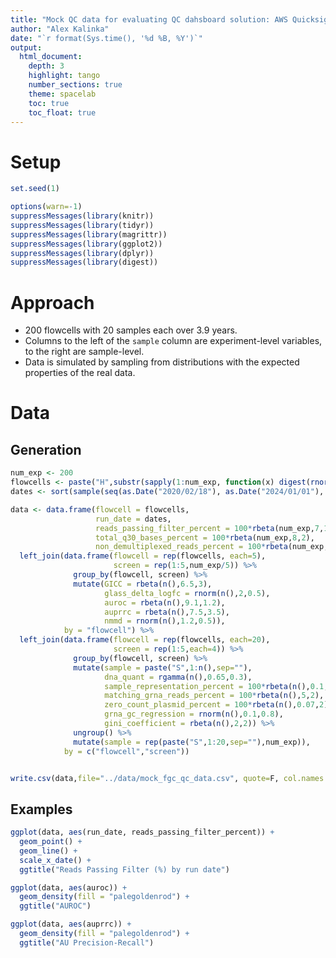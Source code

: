 ```yaml
---
title: "Mock QC data for evaluating QC dahsboard solution: AWS Quicksight vs powerBI"
author: "Alex Kalinka"
date: "`r format(Sys.time(), '%d %B, %Y')`"
output:
  html_document:
    depth: 3
    highlight: tango
    number_sections: true
    theme: spacelab
    toc: true
    toc_float: true
---
```


# Setup

```r
set.seed(1)

options(warn=-1)
suppressMessages(library(knitr))
suppressMessages(library(tidyr))
suppressMessages(library(magrittr))
suppressMessages(library(ggplot2))
suppressMessages(library(dplyr))
suppressMessages(library(digest))

```

# Approach

* 200 flowcells with 20 samples each over 3.9 years.
* Columns to the left of the `sample` column are experiment-level variables, to the right are sample-level.
* Data is simulated by sampling from distributions with the expected properties of the real data.

# Data

## Generation

```r
num_exp <- 200
flowcells <- paste("H",substr(sapply(1:num_exp, function(x) digest(rnorm(100), algo = "md5")),1,6),sep="")
dates <- sort(sample(seq(as.Date("2020/02/18"), as.Date("2024/01/01"), by="day"), num_exp))

data <- data.frame(flowcell = flowcells, 
                   run_date = dates,
                   reads_passing_filter_percent = 100*rbeta(num_exp,7,1),
                   total_q30_bases_percent = 100*rbeta(num_exp,8,2),
                   non_demultiplexed_reads_percent = 100*rbeta(num_exp,1.3,6.9)) %>%
  left_join(data.frame(flowcell = rep(flowcells, each=5),
                       screen = rep(1:5,num_exp/5)) %>%
              group_by(flowcell, screen) %>%
              mutate(GICC = rbeta(n(),6.5,3),
                     glass_delta_logfc = rnorm(n(),2,0.5),
                     auroc = rbeta(n(),9.1,1.2),
                     auprrc = rbeta(n(),7.5,3.5),
                     nmmd = rnorm(n(),1.2,0.5)),
            by = "flowcell") %>%
  left_join(data.frame(flowcell = rep(flowcells, each=20),
                       screen = rep(1:5,each=4)) %>%
              group_by(flowcell, screen) %>%
              mutate(sample = paste("S",1:n(),sep=""),
                     dna_quant = rgamma(n(),0.65,0.3),
                     sample_representation_percent = 100*rbeta(n(),0.1,1.9),
                     matching_grna_reads_percent = 100*rbeta(n(),5,2),
                     zero_count_plasmid_percent = 100*rbeta(n(),0.07,2),
                     grna_gc_regression = rnorm(n(),0.1,0.8),
                     gini_coefficient = rbeta(n(),2,2)) %>%
              ungroup() %>%
              mutate(sample = rep(paste("S",1:20,sep=""),num_exp)),
            by = c("flowcell","screen"))


write.csv(data,file="../data/mock_fgc_qc_data.csv", quote=F, col.names = T,row.names = F)

```

## Examples

```r
ggplot(data, aes(run_date, reads_passing_filter_percent)) +
  geom_point() +
  geom_line() +
  scale_x_date() +
  ggtitle("Reads Passing Filter (%) by run date")

ggplot(data, aes(auroc)) +
  geom_density(fill = "palegoldenrod") +
  ggtitle("AUROC")

ggplot(data, aes(auprrc)) +
  geom_density(fill = "palegoldenrod") +
  ggtitle("AU Precision-Recall")

```


